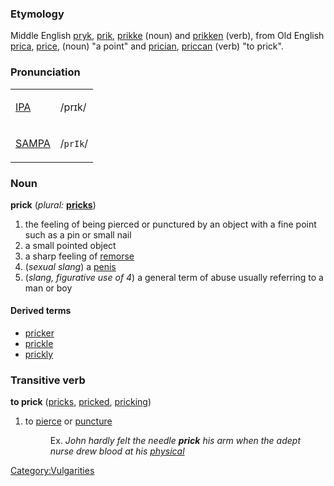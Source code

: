===Etymology===
Middle English [[pryk]], [[prik]], [[prikke]] (noun) and [[prikken]] (verb), from Old English [[prica]], [[price]], (noun) "a point" and [[prician]], [[priccan]] (verb) "to prick".

===Pronunciation===
{| border=1 cellpadding=5
| [[w:IPA|IPA]] || /prɪk/
|-
| [[w:SAMPA|SAMPA]] || /<tt>prIk</tt>/
|}

===Noun===
'''prick''' (''plural:'' '''[[pricks]]''')

#the feeling of being pierced or punctured by an object with a fine point such as a pin or small nail
#a small pointed object
#a sharp feeling of [[remorse]]
#(''sexual slang'') a [[penis]]
#(''slang, figurative use of 4'') a general term of abuse usually referring to a man or boy

====Derived terms====
*[[pricker]]
*[[prickle]]
*[[prickly]]

[[Category:Vulgarities]]

===Transitive verb===
'''to  prick''' ([[pricks]], [[pricked]], [[pricking]])

#to [[pierce]] or [[puncture]]
#:Ex. ''John hardly felt the needle '''prick''' his arm when the adept nurse drew blood at his [[physical]]''